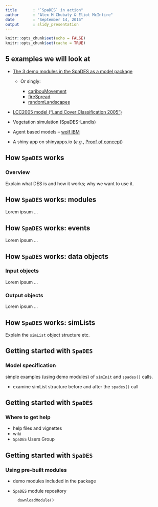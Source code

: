 ```yaml
---
title       : "`SpaDES` in action"
author      : "Alex M Chubaty & Eliot McIntire"
date        : "September 14, 2016"
output      : slidy_presentation
---
```


```r
knitr::opts_chunk$set(echo = FALSE)
knitr::opts_chunk$set(cache = TRUE)
```

## 5 examples we will look at
 
- [The 3 demo modules in the SpaDES as a model package](https://github.com/PredictiveEcology/SpaDES/blob/master/inst/sampleModules/SpaDES_sampleModules/SpaDES_sampleModules.Rmd)  
  
    - Or singly:  
        
        - [caribouMovement](https://github.com/PredictiveEcology/SpaDES/blob/master/inst/sampleModules/caribouMovement/caribouMovement.R)  
        - [fireSpread](https://github.com/PredictiveEcology/SpaDES/blob/master/inst/sampleModules/fireSpread/fireSpread.R)  
        - [randomLandscapes](https://github.com/PredictiveEcology/SpaDES/blob/master/inst/sampleModules/randomLandscapes/randomLandscapes.R)  
            
- [LCC2005 model ("Land Cover Classification 2005")](http://htmlpreview.github.io/?https://github.com/PredictiveEcology/SpaDES-modules/blob/master/modules/LCC2005/LCC2005.html)
- Vegetation simulation (SpaDES-Landis)
- Agent based models – [wolf IBM](http://htmlpreview.github.io/?https://github.com/PredictiveEcology/SpaDES-modules/blob/master/modules/wolfAlps/wolfAlps.html)
- A shiny app on shinyapps.io (*e.g.*, [Proof of concept](https://spades.shinyapps.io/ForestChange_ProofOfConcept/))
   
## How `SpaDES` works

### Overview

Explain what DES is and how it works; why we want to use it.

## How `SpaDES` works: modules

Lorem ipsum ...

## How `SpaDES` works: events

Lorem ipsum ...

## How `SpaDES` works: data objects

### Input objects

Lorem ipsum ...

### Output objects

Lorem ipsum ...

## How `SpaDES` works: simLists

Explain the `simList` object structure etc.

## Getting started with `SpaDES`

### Model specification

simple examples (using demo modules) of `simInit` and `spades()` calls.

- examine simList structure before and after the `spades()` call

## Getting started with `SpaDES`

### Where to get help

- help files and vignettes
- wiki
- `SpaDES` Users Group

## Getting started with `SpaDES`

### Using pre-built modules

- demo modules included in the package
- `SpaDES` module repository

        downloadModule()
